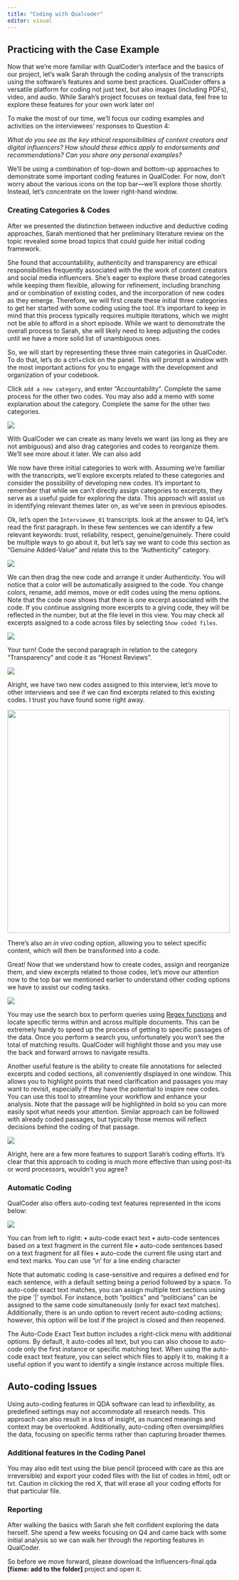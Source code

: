 ```yaml
---
title: "Coding with Qualcoder"
editor: visual
---
```


## Practicing with the Case Example

Now that we’re more familiar with QualCoder’s interface and the basics of our project, let’s walk Sarah through the coding analysis of the transcripts using the software’s features and some best practices. QualCoder offers a versatile platform for coding not just text, but also images (including PDFs), video, and audio. While Sarah's project focuses on textual data, feel free to explore these features for your own work later on!

To make the most of our time, we’ll focus our coding examples and activities on the interviewees' responses to Question 4:

*What do you see as the key ethical responsibilities of content creators and digital influencers? How should these ethics apply to endorsements and recommendations? Can you share any personal examples?*

We’ll be using a combination of top-down and bottom-up approaches to demonstrate some important coding features in QualCoder. For now, don’t worry about the various icons on the top bar—we’ll explore those shortly. Instead, let’s concentrate on the lower right-hand window.

### **Creating Categories & Codes**

After we presented the distinction between inductive and deductive coding approaches, Sarah mentioned that her preliminary literature review on the topic revealed some broad topics that could guide her initial coding framework.

She found that accountability, authenticity and transparency are ethical responsibilities frequently associated with the the work of content creators and social media influencers. She’s eager to explore these broad categories while keeping them flexible, allowing for refinement, including branching and or combination of existing codes, and the incorporation of new codes as they emerge. Therefore, we will first create these initial three categories to get her started with some coding using the tool. It’s important to keep in mind that this process typically requires multiple iterations, which we might not be able to afford in a short episode. While we want to demonstrate the overall process to Sarah, she will likely need to keep adjusting the codes until we have a more solid list of unambiguous ones.

So, we will start by representing these three main categories in QualCoder. To do that, let's do a ctrl+click on the panel. This will prompt a window with the most important actions for you to engage with the development and organization of your codebook.

Click `add a new category`, and enter "Accountability". Complete the same process for the other two codes. You may also add a memo with some explanation about the category. Complete the same for the other two categories.

![](images/memo-category.png)

With QualCoder we can create as many levels we want (as long as they are not ambiguous) and also drag categories and codes to reorganize them. We'll see more about it later. We can also add

We now have three initial categories to work with. Assuming we’re familiar with the transcripts, we’ll explore excerpts related to these categories and consider the possibility of developing new codes. It’s important to remember that while we can’t directly assign categories to excerpts, they serve as a useful guide for exploring the data. This approach will assist us in identifying relevant themes later on, as we’ve seen in previous episodes.

Ok, let's open the `Interviewee_01` transcripts. look at the answer to Q4, let's read the first paragraph. In these few sentences we can identify a few relevant keywords: trust, reliability, respect, genuine/genuinely. There could be multiple ways to go about it, but let's say we want to code this section as "Genuine Added-Value" and relate this to the "Authenticity" category.

![](images/genuine-added-value-code.png)

We can then drag the new code and arrange it under Authenticity. You will notice that a color will be automatically assigned to the code. You change colors, rename, add memos, move or edit codes using the menu options. Note that the code now shows that there is one excerpt associated with the code. If you continue assigning more excerpts to a giving code, they will be reflected in the number, but at the file level in this view. You may check all excerpts assigned to a code across files by selecting `Show coded files`.

![](images/coded-excerpt-view.png)

Your turn! Code the second paragraph in relation to the category "Transparency" and code it as "Honest Reviews".

![](images/honest-reviews-code.png)

Alright, we have two new codes assigned to this interview, let's move to other interviews and see if we can find excerpts related to this existing codes. I trust you have found some right away.

![](images/honest-review-examples.png){width="500"}

There’s also an *in vivo* coding option, allowing you to select specific content, which will then be transformed into a code.

Great! Now that we understand how to create codes, assign and reorganize them, and view excerpts related to those codes, let’s move our attention now to the top bar we mentioned earlier to understand other coding options we have to assist our coding tasks.

![](images/upper-bar-code.png)

You may use the search box to perform queries using [Regex functions](https://www.rexegg.com/regex-quickstart.php) and locate specific terms within and across multiple documents. This can be extremely handy to speed up the process of getting to specific passages of the data. Once you perform a search you, unfortunately you won't see the total of matching results. QualCoder will highlight those and you may use the back and forward arrows to navigate results.

Another useful feature is the ability to create file annotations for selected excerpts and coded sections, all conveniently displayed in one window. This allows you to highlight points that need clarification and passages you may want to revisit, especially if they have the potential to inspire new codes. You can use this tool to streamline your workflow and enhance your analysis. Note that the passage will be highlighted in bold so you can more easily spot what needs your attention. Similar approach can be followed with already coded passages, but typically those memos will reflect decisions behind the coding of that passage.

![](images/annotations.png)

Alright, here are a few more features to support Sarah's coding efforts. It's clear that this approach to coding is much more effective than using post-its or word processors, wouldn’t you agree?

### Automatic Coding

QualCoder also offers auto-coding text features represented in the icons below:

![](images/autocoding.png)

You can from left to right: • auto-code exact text • auto-code sentences based on a text fragment in the current file • auto-code sentences based on a text fragment for all files • auto-code the current file using start and end text marks. You can use ‘\\n’ for a line ending character

Note that automatic coding is case-sensitive and requires a defined end for each sentence, with a default setting being a period followed by a space. To auto-code exact text matches, you can assign multiple text sections using the pipe ‘\|’ symbol. For instance, both "politics" and "politicians" can be assigned to the same code simultaneously (only for exact text matches). Additionally, there is an undo option to revert recent auto-coding actions; however, this option will be lost if the project is closed and then reopened.

The Auto-Code Exact Text button includes a right-click menu with additional options. By default, it auto-codes all text, but you can also choose to auto-code only the first instance or specific matching text. When using the auto-code exact text feature, you can select which files to apply it to, making it a useful option if you want to identify a single instance across multiple files.

::: {.callout-caution collapse="true"}
## Auto-coding Issues

Using auto-coding features in QDA software can lead to inflexibility, as predefined settings may not accommodate all research needs. This approach can also result in a loss of insight, as nuanced meanings and context may be overlooked. Additionally, auto-coding often oversimplifies the data, focusing on specific terms rather than capturing broader themes.
:::

### Additional features in the Coding Panel

You may also edit text using the blue pencil (proceed with care as this are irreversible) and export your coded files with the list of codes in html, odt or txt. Caution in clicking the red X, that will erase all your coding efforts for that particular file.

### Reporting

After walking the basics with Sarah she felt confident exploring the data herself. She spend a few weeks focusing on Q4 and came back with some initial analysis so we can walk her through the reporting features in QualCoder.

So before we move forward, please download the Influencers-final.qda **\[fixme: add to the folder\]** project and open it.
